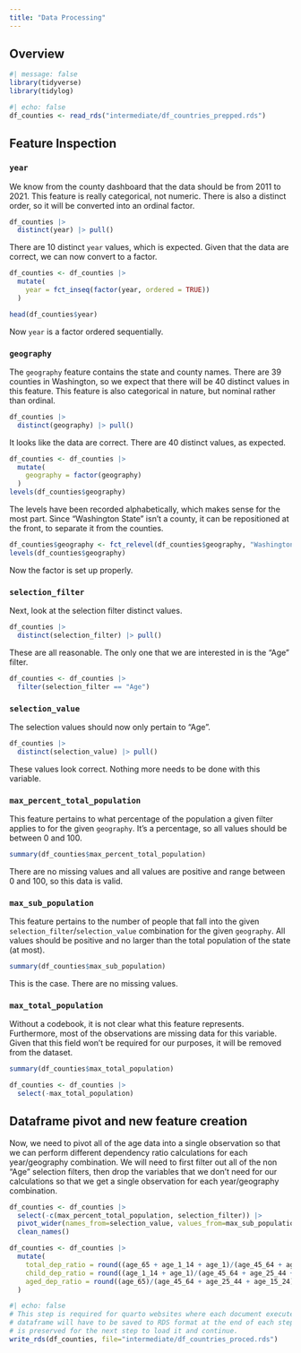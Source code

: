 ---
title: "Data Processing"
---

## Overview


```{r import gt package}
#| message: false
library(tidyverse)
library(tidylog)
```


```{r read in county dataframe}
#| echo: false
df_counties <- read_rds("intermediate/df_countries_prepped.rds")
```


## Feature Inspection


### `year`
We know from the county dashboard that the data should be from 2011 to 2021. This feature is really categorical, not numeric. There is also a distinct order, so it will be converted into an ordinal factor.

```{r distinct years}
df_counties |> 
  distinct(year) |> pull()
```
There are 10 distinct `year` values, which is expected. Given that the data are correct, we can now convert to a factor.

```{r convert year to factor}
df_counties <- df_counties |> 
  mutate(
    year = fct_inseq(factor(year, ordered = TRUE))
  )

head(df_counties$year)
```
Now `year` is a factor ordered sequentially.

### `geography`
The `geography` feature contains the state and county names. There are 39 counties in Washington, so we expect that there will be 40 distinct values in this feature. This feature is also categorical in nature, but nominal rather than ordinal.

```{r distinct geographies}
df_counties |> 
  distinct(geography) |> pull()
```
It looks like the data are correct. There are 40 distinct values, as expected.

```{r geography as factor}
df_counties <- df_counties |> 
  mutate(
    geography = factor(geography)
  )
levels(df_counties$geography)
```
The levels have been recorded alphabetically, which makes sense for the most part. Since "Washington State" isn't a county, it can be repositioned at the front, to separate it from the counties.

```{r}
df_counties$geography <- fct_relevel(df_counties$geography, "Washington State", after=0)
levels(df_counties$geography)
```
Now the factor is set up properly.

### `selection_filter`
Next, look at the selection filter distinct values.

```{r distinct selection_filter}
df_counties |> 
  distinct(selection_filter) |> pull()
```
These are all reasonable. The only one that we are interested in is the "Age"
filter.

```{r filter on Age}
df_counties <- df_counties |>
  filter(selection_filter == "Age")
```

### `selection_value`

The selection values should now only pertain to "Age".

```{r distinct selection_value}
df_counties |> 
  distinct(selection_value) |> pull()
```
These values look correct. Nothing more needs to be done with this variable.

### `max_percent_total_population`
This feature pertains to what percentage of the population a given filter 
applies to for the given `geography`. It's a percentage, so all values should be 
between 0 and 100.

```{r}
summary(df_counties$max_percent_total_population)
```
There are no missing values and all values are positive and range between 0 and 100, so this data is valid.

### `max_sub_population`
This feature pertains to the number of people that fall into the given
`selection_filter`/`selection_value` combination for the given `geography`. All 
values should be positive and no larger than the total population of the state 
(at most).

```{r}
summary(df_counties$max_sub_population)
```
This is the case. There are no missing values.

### `max_total_population`
Without a codebook, it is not clear what this feature represents. Furthermore, 
most of the observations are missing data for this variable. Given that this 
field won't be required for our purposes, it will be removed from the dataset.

```{r summary max_total_population}
summary(df_counties$max_total_population)
```

```{r}
df_counties <- df_counties |> 
  select(-max_total_population)
```



## Dataframe pivot and new feature creation 
Now, we need to pivot all of the age data into a single observation so that we
can perform different dependency ratio calculations for each year/geography
combination. We will need to first filter out all of the non "Age" selection
filters, then drop the variables that we don't need for our calculations so
that we get a single observation for each year/geography combination.


```{r pivot wider}
df_counties <- df_counties |> 
  select(-c(max_percent_total_population, selection_filter)) |> 
  pivot_wider(names_from=selection_value, values_from=max_sub_population, names_prefix="age_") |> 
  clean_names()

df_counties <- df_counties |> 
  mutate(
    total_dep_ratio = round((age_65 + age_1_14 + age_1)/(age_45_64 + age_25_44 + age_15_24)*100,2),
    child_dep_ratio = round((age_1_14 + age_1)/(age_45_64 + age_25_44 + age_15_24)*100,2),
    aged_dep_ratio = round((age_65)/(age_45_64 + age_25_44 + age_15_24)*100,2)
  )
```



```{r save data as RDS}
#| echo: false
# This step is required for quarto websites where each document executes in its own environment. The
# dataframe will have to be saved to RDS format at the end of each step of the analysis so that its state
# is preserved for the next step to load it and continue.
write_rds(df_counties, file="intermediate/df_countries_proced.rds")
```

